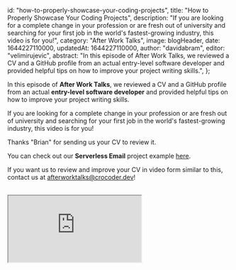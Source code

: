 
  id: "how-to-properly-showcase-your-coding-projects",
  title: "How to Properly Showcase Your Coding Projects",
  description:
    "If you are looking for a complete change in your profession or are fresh out of university and searching for your first job in the world's fastest-growing industry, this video is for you!",
  category: "After Work Talks",
  image: blogHeader,
  date: 1644227110000,
  updatedAt: 1644227110000,
  author: "davidabram",
  editor: "velimirujevic",
  abstract:
    "In this episode of After Work Talks, we reviewed a CV and a GitHub profile from an actual entry-level software developer and provided helpful tips on how to improve your project writing skills.",
};

In this episode of **After Work Talks**, we reviewed a CV and a GitHub profile from an actual **entry-level software developer** and provided helpful tips on how to improve your project writing skills.

If you are looking for a complete change in your profession or are fresh out of university and searching for your first job in the world's fastest-growing industry, this video is for you!

Thanks "Brian" for sending us your CV to review it.

You can check out our **Serverless Email** project example [here](https://github.com/crocoder-dev/serverless-email-example).

If you want us to review and improve your CV in video form similar to this, contact us at [afterworktalks@crocoder.dev](mailto:afterworktalks@crocoder.dev)!

<br />

<div className="iframe-wrapper ">
  <iframe
    src="https://www.youtube.com/embed/Jlr1aUSUwyI"
    title="YouTube video player"
    allow="accelerometer; autoplay; clipboard-write; encrypted-media; gyroscope; picture-in-picture"
    allowFullScreen
  ></iframe>
</div>

